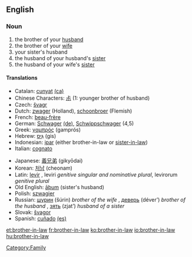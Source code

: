 ==English==
===Noun===
#the brother of your [[husband]]
#the brother of your [[wife]]
#your sister's husband
#the husband of your husband's [[sister]]
#the husband of your wife's [[sister]]

====Translations====
{{top}}
*Catalan: [[cunyat]] {{m}} [[:ca:cunyat|(ca)]] 
*Chinese Characters: [[尗]] (1: younger brother of husband)
*Czech: [[švagr]] {{m}}
*Dutch: [[zwager]] {{m}} (Holland), [[schoonbroer]] {{m}} (Flemish)
*French: [[beau-frère]] {{m}}
*German: [[Schwager]] {{m}} [[:de:Schwager|(de)]], [[Schwippschwager]] {{m}} (4,5)
*Greek: [[γαμπρός]] (gamprós) {{m}}
*Hebrew: [[גִּיס]] (gis) {{m}}
*Indonesian: [[ipar]] (either brother-in-law or [[sister-in-law]])
*Italian: [[cognato]] {{m}}
{{mid}}
*Japanese: [[義兄弟]] (giky&#333;dai)
*Korean: [[처남]] (cheonam)
*Latin: [[levir]] {{m}}, leviri ''genitive singular and nominative plural'', levirorum ''genitive plural''
*Old English: [[aþum|āþum]] {{m}} (sister's husband)
*Polish: [[szwagier]] {{m}}
*Russian: [[шурин]] (šúrin) ''brother of the wife'' {{m}}, [[деверь]] (déver’) ''brother of the husband'' {{m}}, [[зять]] (zjat’) ''husband of a sister'' {{m}}
*Slovak: [[švagor]] {{m}}
*Spanish: [[cuñado]] {{m}} [[:es:cuñado|(es)]]
{{bottom}}

[[Category:Family]]

[[et:brother-in-law]]
[[fr:brother-in-law]]
[[ko:brother-in-law]]
[[io:brother-in-law]]
[[hu:brother-in-law]]